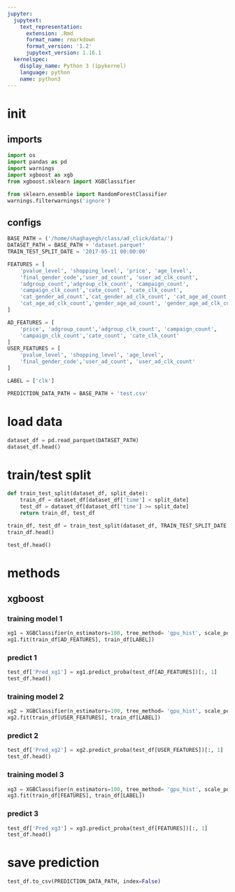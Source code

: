 ```yaml
---
jupyter:
  jupytext:
    text_representation:
      extension: .Rmd
      format_name: rmarkdown
      format_version: '1.2'
      jupytext_version: 1.16.1
  kernelspec:
    display_name: Python 3 (ipykernel)
    language: python
    name: python3
---
```


# init


## imports

```python
import os
import pandas as pd
import warnings
import xgboost as xgb
from xgboost.sklearn import XGBClassifier

from sklearn.ensemble import RandomForestClassifier
warnings.filterwarnings('ignore')
```

## configs

```python
BASE_PATH = ('/home/shaghayegh/class/ad_click/data/')
DATASET_PATH = BASE_PATH + 'dataset.parquet'
TRAIN_TEST_SPLIT_DATE = '2017-05-11 00:00:00'

FEATURES = [
    'pvalue_level', 'shopping_level', 'price', 'age_level',
    'final_gender_code','user_ad_count', 'user_ad_clk_count',
    'adgroup_count','adgroup_clk_count', 'campaign_count',
    'campaign_clk_count','cate_count', 'cate_clk_count',
    'cat_gender_ad_count','cat_gender_ad_clk_count', 'cat_age_ad_count',
    'cat_age_ad_clk_count','gender_age_ad_count', 'gender_age_ad_clk_count'
]

AD_FEATURES = [
    'price', 'adgroup_count','adgroup_clk_count', 'campaign_count',
    'campaign_clk_count','cate_count', 'cate_clk_count'
]
USER_FEATURES = [
    'pvalue_level', 'shopping_level', 'age_level',
    'final_gender_code','user_ad_count', 'user_ad_clk_count'
]

LABEL = ['clk']

PREDICTION_DATA_PATH = BASE_PATH + 'test.csv'
```

# load data

```python
dataset_df = pd.read_parquet(DATASET_PATH)
dataset_df.head()
```

# train/test split

```python
def train_test_split(dataset_df, split_date):
    train_df = dataset_df[dataset_df['time'] < split_date]
    test_df = dataset_df[dataset_df['time'] >= split_date]
    return train_df, test_df

train_df, test_df = train_test_split(dataset_df, TRAIN_TEST_SPLIT_DATE )
train_df.head()
```

```python
test_df.head()
```

# methods


## xgboost


### training model 1

```python
xg1 = XGBClassifier(n_estimators=100, tree_method= 'gpu_hist', scale_pos_weight = 95 / 5)
xg1.fit(train_df[AD_FEATURES], train_df[LABEL])
```

### predict 1

```python
test_df['Pred_xg1'] = xg1.predict_proba(test_df[AD_FEATURES])[:, 1]
test_df.head()
```

### training model 2

```python
xg2 = XGBClassifier(n_estimators=100, tree_method= 'gpu_hist', scale_pos_weight = 95 / 5)
xg2.fit(train_df[USER_FEATURES], train_df[LABEL])
```

### predict 2

```python
test_df['Pred_xg2'] = xg2.predict_proba(test_df[USER_FEATURES])[:, 1]
test_df.head()
```

### training model 3

```python
xg3 = XGBClassifier(n_estimators=100, tree_method= 'gpu_hist', scale_pos_weight = 95 / 5)
xg3.fit(train_df[FEATURES], train_df[LABEL])
```

### predict 3

```python
test_df['Pred_xg3'] = xg3.predict_proba(test_df[FEATURES])[:, 1]
test_df.head()
```

# save prediction

```python
test_df.to_csv(PREDICTION_DATA_PATH, index=False)
```

```python

```

